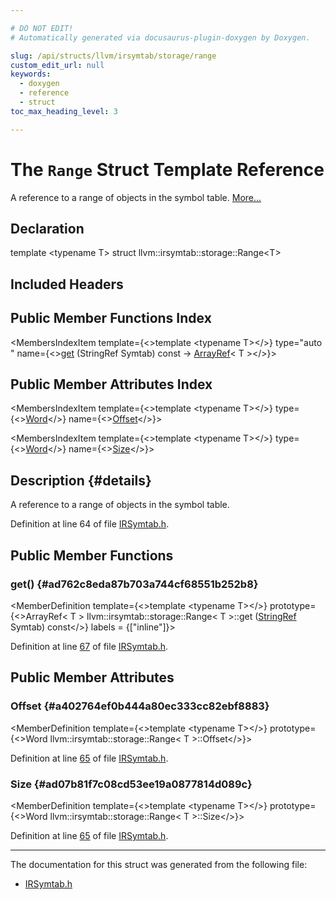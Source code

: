 ```yaml
---

# DO NOT EDIT!
# Automatically generated via docusaurus-plugin-doxygen by Doxygen.

slug: /api/structs/llvm/irsymtab/storage/range
custom_edit_url: null
keywords:
  - doxygen
  - reference
  - struct
toc_max_heading_level: 3

---
```





# The `Range` Struct Template Reference

<DoxygenPage pluginConfig={pluginConfig}>

A reference to a range of objects in the symbol table. <a href="#details">More...</a>

## Declaration

<CodeBlock>template &lt;typename T&gt;
struct llvm::irsymtab::storage::Range&lt;T&gt;</CodeBlock>

## Included Headers

<IncludesList>
<IncludesListItem
  filePath="llvm/Object/IRSymtab.h"
  permalink="/docs/api/files/include/include/llvm/include/llvm/object/irsymtab-h"
  isLocal="true" />
</IncludesList>

## Public Member Functions Index

<MembersIndex>

<MembersIndexItem
  template={<>template &lt;typename T&gt;</>}
  type="auto "
  name={<><a href="#ad762c8eda87b703a744cf68551b252b8">get</a> (StringRef Symtab) const -&gt; <a href="/docs/api/classes/llvm/arrayref">ArrayRef</a>&lt; T &gt;</>}>
</MembersIndexItem>

</MembersIndex>

## Public Member Attributes Index

<MembersIndex>

<MembersIndexItem
  template={<>template &lt;typename T&gt;</>}
  type={<><a href="/docs/api/namespaces/llvm/irsymtab/storage/#ad2b23175625fe2187c025e9f539189a1">Word</a></>}
  name={<><a href="#a402764ef0b444a80ec333cc82ebf8883">Offset</a></>}>
</MembersIndexItem>

<MembersIndexItem
  template={<>template &lt;typename T&gt;</>}
  type={<><a href="/docs/api/namespaces/llvm/irsymtab/storage/#ad2b23175625fe2187c025e9f539189a1">Word</a></>}
  name={<><a href="#ad07b81f7c08cd53ee19a0877814d089c">Size</a></>}>
</MembersIndexItem>

</MembersIndex>

## Description {#details}

A reference to a range of objects in the symbol table.

Definition at line 64 of file <a href="/docs/api/files/include/include/llvm/include/llvm/object/irsymtab-h">IRSymtab.h</a>.

<SectionDefinition>

## Public Member Functions

### get() {#ad762c8eda87b703a744cf68551b252b8}

<MemberDefinition
  template={<>template &lt;typename T&gt;</>}
  prototype={<>ArrayRef&lt; T &gt; llvm::irsymtab::storage::Range&lt; T &gt;::get (<a href="/docs/api/classes/llvm/stringref">StringRef</a> Symtab) const</>}
  labels = {["inline"]}>

Definition at line <a href="/docs/api/files/include/include/llvm/include/llvm/object/irsymtab-h/#l00067">67</a> of file <a href="/docs/api/files/include/include/llvm/include/llvm/object/irsymtab-h">IRSymtab.h</a>.
</MemberDefinition>

</SectionDefinition>

<SectionDefinition>

## Public Member Attributes

### Offset {#a402764ef0b444a80ec333cc82ebf8883}

<MemberDefinition
  template={<>template &lt;typename T&gt;</>}
  prototype={<>Word llvm::irsymtab::storage::Range&lt; T &gt;::Offset</>}>

Definition at line <a href="/docs/api/files/include/include/llvm/include/llvm/object/irsymtab-h/#l00065">65</a> of file <a href="/docs/api/files/include/include/llvm/include/llvm/object/irsymtab-h">IRSymtab.h</a>.
</MemberDefinition>

### Size {#ad07b81f7c08cd53ee19a0877814d089c}

<MemberDefinition
  template={<>template &lt;typename T&gt;</>}
  prototype={<>Word llvm::irsymtab::storage::Range&lt; T &gt;::Size</>}>

Definition at line <a href="/docs/api/files/include/include/llvm/include/llvm/object/irsymtab-h/#l00065">65</a> of file <a href="/docs/api/files/include/include/llvm/include/llvm/object/irsymtab-h">IRSymtab.h</a>.
</MemberDefinition>

</SectionDefinition>

<hr/>

The documentation for this struct was generated from the following file:

<ul>
<li><a href="/docs/api/files/include/include/llvm/include/llvm/object/irsymtab-h">IRSymtab.h</a></li>
</ul>

</DoxygenPage>
